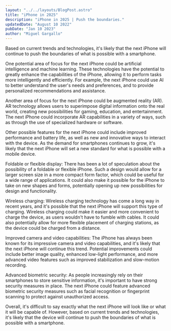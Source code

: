 ```yaml
---
layout: "../../layouts/BlogPost.astro"
title: "iPhone in 2025"
description: "iPhone in 2025 | Push the boundaries."
updatedDate: "August 10 2022"
pubDate: "Jan 10 2023"
author: "Miguel Gargallo"
---
```


Based on current trends and technologies, it's likely that the next iPhone will continue to push the boundaries of what is possible with a smartphone.

One potential area of focus for the next iPhone could be artificial intelligence and machine learning. These technologies have the potential to greatly enhance the capabilities of the iPhone, allowing it to perform tasks more intelligently and efficiently. For example, the next iPhone could use AI to better understand the user's needs and preferences, and to provide personalized recommendations and assistance.

Another area of focus for the next iPhone could be augmented reality (AR). AR technology allows users to superimpose digital information onto the real world, creating new possibilities for gaming, education, and entertainment. The next iPhone could incorporate AR capabilities in a variety of ways, such as through the use of specialized hardware or software.

Other possible features for the next iPhone could include improved performance and battery life, as well as new and innovative ways to interact with the device. As the demand for smartphones continues to grow, it's likely that the next iPhone will set a new standard for what is possible with a mobile device.

Foldable or flexible display: There has been a lot of speculation about the possibility of a foldable or flexible iPhone. Such a design would allow for a larger screen size in a more compact form factor, which could be useful for a wide range of applications. It could also make it possible for the iPhone to take on new shapes and forms, potentially opening up new possibilities for design and functionality.

Wireless charging: Wireless charging technology has come a long way in recent years, and it's possible that the next iPhone will support this type of charging. Wireless charging could make it easier and more convenient to charge the device, as users wouldn't have to fumble with cables. It could also potentially allow for more flexible placement of charging stations, as the device could be charged from a distance.

Improved camera and video capabilities: The iPhone has always been known for its impressive camera and video capabilities, and it's likely that the next iPhone will continue this trend. Potential improvements could include better image quality, enhanced low-light performance, and more advanced video features such as improved stabilization and slow-motion recording.

Advanced biometric security: As people increasingly rely on their smartphones to store sensitive information, it's important to have strong security measures in place. The next iPhone could feature advanced biometric security measures such as facial recognition or fingerprint scanning to protect against unauthorized access.

Overall, it's difficult to say exactly what the next iPhone will look like or what it will be capable of. However, based on current trends and technologies, it's likely that the device will continue to push the boundaries of what is possible with a smartphone.
